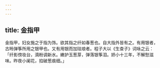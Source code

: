 ```yaml
---
---
---
```

title: 金指甲
---



金指甲，妇女施之于指为饰。欲其指之纤如春葱也。自大指外皆有之。有用银者，古昤弹筝所用之银甲也。又有用银而加珐琅者。程子大以《生查子》词咏之云：「纤影傍妆台，滴粉调新水。嫩护玉葱芽，弹落银筝泪。娇小十三年，不解愁滋味。昨夜小阑花，掐破葱痕细。」